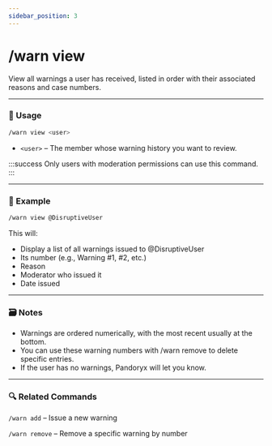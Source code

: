 ```yaml
---
sidebar_position: 3
---
```


# /warn view 

View all warnings a user has received, listed in order with their associated reasons and case numbers.

<hr className="md-divider-gradient" />

### 💬 Usage
```bash
/warn view <user>
```
- `<user>` – The member whose warning history you want to review.

:::success
Only users with moderation permissions can use this command.
:::

<hr className="md-divider-gradient" />

### 📌 Example
```bash
/warn view @DisruptiveUser
```
This will:
- Display a list of all warnings issued to @DisruptiveUser
- Its number (e.g., Warning #1, #2, etc.)
- Reason
- Moderator who issued it
- Date issued

<hr className="md-divider-gradient" />

### 🗃️ Notes
- Warnings are ordered numerically, with the most recent usually at the bottom.
- You can use these warning numbers with /warn remove to delete specific entries.
- If the user has no warnings, Pandoryx will let you know.

<hr className="md-divider-gradient" />

### 🔍 Related Commands
`/warn add` – Issue a new warning

`/warn remove` – Remove a specific warning by number